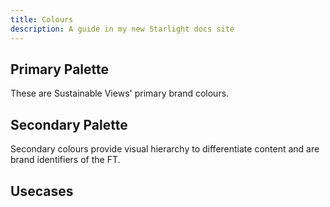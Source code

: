 ```yaml
---
title: Colours
description: A guide in my new Starlight docs site
---
```



## Primary Palette

These are Sustainable Views' primary brand colours.

<Palette brand="sustainable-views" type="palette" palette="primary" />

## Secondary Palette

Secondary colours provide visual hierarchy to differentiate content and are brand identifiers of the FT.

<Palette brand="sustainable-views" type="palette" palette="secondary" />

## Usecases

<Palette brand="sustainable-views" type="use-case" />